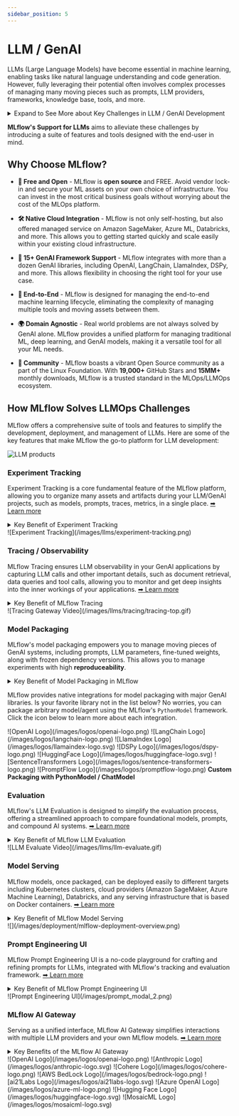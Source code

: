 ```yaml
---
sidebar_position: 5
---
```



# LLM / GenAI

LLMs (Large Language Models) have become essential in machine learning, enabling tasks like natural language understanding and code generation. However, fully leveraging their potential often involves complex processes of managing many moving pieces such as prompts, LLM providers, frameworks, knowledge base, tools, and more.


<details>
  <summary>Expand to See More about Key Challenges in LLM / GenAI Development</summary>

  #### Complexity in Compound AI Systems

  LLMs are often integral parts of larger, compound AI systems that incorporate multiple models, tools, prompts, and other components. With the rise of autonomous agents, the system's control flow becomes more dynamic and complex. Effectively managing such systems requires well-defined processes and specialized tools to handle their intricacies.

  <div className="center-div" style={{ width: "80%", padding: "20px" }}>
    ![GenAI Release Cadence](/images/llms/llama-index/llama_index_workflow_graph.png)
  </div>

  #### Rapidly Evolving Industry

  The GenAI industry is evolving at a fast pace, with new models, tools, and libraries emerging daily. Keeping track of versions and managing dependencies is crucial to maintaining the stability and reproducibility of AI systems.

  The following diagram illustrates the high release frequency of some popular GenAI libraries; LangChain and Openai, compared to those of classical ML and DL. Without keeping track of the versions and dependencies, it can be challenging to maintain the stability and reproducibility of AI systems.

  <div className="center-div" style={{ width: "80%", padding: "20px" }}>
    ![GenAI Release Cadence](/images/llms/genai-release-cadence.png)
  </div>

  #### Debugging Challenges

  Debugging LLM-based applications is particularly difficult due to the compound nature of these systems and the high level of abstraction in many frameworks. Gaining a clear understanding of how LLMs and their interacting components behave can be a daunting task without the right tools and techniques.

  #### Quality Assurance

  Ensuring the quality of machine learning systems has always been a challenge. With LLMs, the models’ complexity and the dynamic nature of tasks make it even harder to assess and guarantee quality. Robust QA processes are essential to ensure reliability and performance.

  #### Production Monitoring

  As LLM-based applications become more dynamic, monitoring their performance post-deployment is increasingly critical to business success. Unlike traditional software monitoring, machine learning monitoring requires specialized tools to track model behavior and performance in real-time.

</details>

**MLflow's Support for LLMs** aims to alleviate these challenges by introducing a suite of features and tools designed with the end-user in mind.


## Why Choose MLflow?

- **🪽 Free and Open** - MLflow is **open source** and FREE. Avoid vendor lock-in and secure your ML assets on your own choice of infrastructure. You can invest in the most critical business goals without worrying about the cost of the MLOps platform.

- **🛠️ Native Cloud Integration** - MLflow is not only self-hosting, but also offered managed service on Amazon SageMaker, Azure ML, Databricks, and more. This allows you to getting started quickly and scale easily within your existing cloud infrastructure.

- **🤝 15+ GenAI Framework Support** - MLflow integrates with more than a dozen GenAI libraries, including OpenAI, LangChain, LlamaIndex, DSPy, and more. This allows flexibility in choosing the right tool for your use case.

- **🔄 End-to-End** - MLflow is designed for managing the end-to-end machine learning lifecycle, eliminating the complexity of managing multiple tools and moving assets between them.

- **🌍 Domain Agnostic** - Real world problems are not always solved by GenAI alone. MLflow provides a unified platform for managing traditional ML, deep learning, and GenAI models, making it a versatile tool for all your ML needs.

- **👥 Community** - MLflow boasts a vibrant Open Source community as a part of the Linux Foundation. With **19,000+** GitHub Stars and **15MM+** monthly downloads, MLflow is a trusted standard in the MLOps/LLMOps ecosystem.


## How MLflow Solves LLMOps Challenges

MLflow offers a comprehensive suite of tools and features to simplify the development, deployment, and management of LLMs. Here are some of the key features that make MLflow the go-to platform for LLM development:

![LLM products](/images/llms/llm-products.png)

### Experiment Tracking

Experiment Tracking is a core fundamental feature of the MLflow platform, allowing you to organize many assets and artifacts during your LLM/GenAI projects, such as models, prompts, traces, metrics, in a single place. [➡︎ Learn more](/tracking)

<details>
  <summary>Key Benefit of Experiment Tracking</summary>

  - **Single Source of Truth**: MLflow serves as a centralized location for storing and managing all your LLM assets, including models, prompts, and traces, ensuring that you have a single source of truth for your projects.

  - **Better Collaboration**: Experiment Tracking allows you to share your work with your team members, enabling them to reproduce your results and provide feedback.

  - **Lineage Tracking**: MLflow captures the lineage of your LLM assets throughout the different stages of the project, allowing you to trace the lineage of your models, prompts, and other artifacts.

  - **Comparative Analysis**: MLflow enables you to compare different versions of your LLM models, prompts, and other assets, helping you make informed decisions and improve the quality of your LLM applications.

  - **Governance and Compliance**: With the central repository of machine learning assets in your organization, MLflow helps you maintain governance and compliance standards, ensuring that your important assets are accessible only to authorized users.

</details>


<Card>
![Experiment Tracking](/images/llms/experiment-tracking.png)
</Card>



### Tracing / Observability

MLflow Tracing ensures LLM observability in your GenAI applications by capturing LLM calls and other important details, such as document retrieval, data queries and tool calls, allowing you to monitor and get deep insights into the inner workings of your applications. [➡︎ Learn more](/tracing)

<details>
  <summary>Key Benefit of MLflow Tracing</summary>

  - **Debugging**: Traces provide a detailed view for what happens beneath the abstraction layer, helping you quickly identify and resolve issues in your LLM applications. With the native integration with **Jupyter Notebook**, MLflow offers a seamless debugging experience.

  - **Inspect Quality**: After evaluating your models or agents with [MLflow Evaluation](#evaluation), you can analyze the auto-generated traces to understand the behavior of your LLMs and make informed decisions.

  - **Production Monitoring**: Traces are essential for monitoring the performance of your LLMs in production. MLflow Tracing allows you to identify bottlenecks and performance issues in production, enabling you to take corrective actions and continuously optimize your applications.

  - **OpenTelemetry**: MLflow Traces are compatible with OpenTelemetry, an industry-standard observability framework, allowing you to integrate with popular observability tools like Prometheus, Grafana, and Jaeger for advanced monitoring and analysis.

  - **Framework Support**: MLflow Tracing supports 15+ GenAI libraries, including OpenAI, LangChain, LlamaIndex, DSPy, Anthropic, Amazon Bedrock, and more. With just adding **one line of code**, you can start tracing your LLM applications built with these libraries.


</details>

<Card >
![Tracing Gateway Video](/images/llms/tracing/tracing-top.gif)
</Card>


### Model Packaging

MLflow's model packaging empowers you to manage moving pieces of GenAI systems, including prompts, LLM parameters, fine-tuned weights, along with frozen dependency versions. This allows you to manage experiments with high **reproduceability**.

<details>
  <summary>Key Benefit of Model Packaging in MLflow</summary>

  - **Reproducibility**: MLflow ensures that all dependencies are captured and frozen during model packaging, ensuring that your models can be reproduced consistently across different environments.

  - **Versioning**: MLflow models are versioned and registered to the [MLflow Model Registry](/model-registry) before production deployment, allowing you to keep track of fast-evolving models and assets with ease.

  - **Native Support for Popular Packages**: Standardized interfaces for tasks like saving, logging, and managing inference configurations.

  - **Unified prediction APIs**: MLflow models can be loaded as a convenient `PyFunc` wrapper that exposes a consistent `predict()` API, regardless of the underlying library. This simplified the process of evaluation, deployment, and production use of GenAI systems.

  - **Model Signature**: MLflow's [model signature](/model/signatures) feature allows you to define the input, optional parameters, and output schema of your model and additional parameters, making it easier to understand how to interface with the model and share it with others.

</details>


MLflow provides native integrations for model packaging with major GenAI libraries. Is your favorite library not in the list below? No worries, you can package arbitrary model/agent using the MLflow's `PythonModel` framework. Click the icon below to learn more about each integration.

<CardGroup isSmall>
  <SmallLogoCard link="/llms/openai">
    <span>![OpenAI Logo](/images/logos/openai-logo.png)</span>
  </SmallLogoCard>
  <SmallLogoCard link="/llms/langchain">
    <span>![LangChain Logo](/images/logos/langchain-logo.png)</span>
  </SmallLogoCard>
  <SmallLogoCard link="/llms/llama-index">
    <span>![LlamaIndex Logo](/images/logos/llamaindex-logo.svg)</span>
  </SmallLogoCard>
  <SmallLogoCard link="/llms/dspy">
    <span>![DSPy Logo](/images/logos/dspy-logo.png)</span>
  </SmallLogoCard>
  <SmallLogoCard link="/llms/transformers">
    <span>![HuggingFace Logo](/images/logos/huggingface-logo.svg)</span>
  </SmallLogoCard>
  <SmallLogoCard link="/llms/sentence-transformers">
    <span>![SentenceTransformers Logo](/images/logos/sentence-transformers-logo.png)</span>
  </SmallLogoCard>
  <SmallLogoCard link="/model#promptflow-promptflow-experimental">
    <span>![PromptFlow Logo](/images/logos/promptflow-logo.png)</span>
  </SmallLogoCard>
  <SmallLogoCard link="/llms/chat-model-intro">
    <b>Custom Packaging with PythonModel / ChatModel</b>
  </SmallLogoCard>
</CardGroup>


### Evaluation

MLflow's LLM Evaluation is designed to simplify the evaluation process, offering a streamlined approach to compare foundational models, prompts, and compound AI systems. [➡︎ Learn more](/llms/llm-evaluate)


<details>
  <summary>Key Benefit of MLflow LLM Evaluation</summary>

  - **Simplified Evaluation**: Leverage MLflow's <APILink fn="mlflow.evaluate" /> API and built-in harnesses to test your GenAI models with ease.

  - **LLM-as-a-Judge**: MLflow provides built-in LLM-as-a-Judge metrics with flexible configuration for judge LLM providers, allowing you to plug-in complex evaluation criteria into automated evaluation process and to evaluate in bulk.

  - **Customizable Metrics**: Beyond the provided metrics, MLflow supports a plugin-style for custom scoring, enhancing the evaluation's flexibility.

  - **Comparative Analysis**: Effortlessly compare foundational models, providers, and prompts to make informed decisions.

  - **Deep Insights**: Traces are automatically generated for evaluation runs, allowing you to get deeper insights on the evaluation results and fix quality issues with confidence.


</details>


<Card >
![LLM Evaluate Video](/images/llms/llm-evaluate.gif)
</Card>

### Model Serving

MLflow models, once packaged, can be deployed easily to different targets including Kubernetes clusters, cloud providers (Amazon SageMaker, Azure Machine Learning), Databricks, and any serving infrastructure that is based on Docker containers. [➡︎ Learn more](/deployment) 


<details>
  <summary>Key Benefit of MLflow Model Serving</summary>

  - **Effortless Deployment**: MLflow provides a simple interface for deploying models to various targets, eliminating the need to write boilerplate code.
  - **Dependency and Environment Management**: MLflow ensures that the deployment environment mirrors the training environment, capturing all dependencies. This guarantees that models run consistently, regardless of where they're deployed.
  - **Packaging Models and Code**: With MLflow, not just the model, but any supplementary code and configurations are packaged along with the deployment container. This ensures that the model can be executed seamlessly without any missing components.
  - **Avoid Vendor Lock-in**: MLflow provides a standard format for packaging models and unified APIs for deployment. You can easily switch between deployment targets without having to rewrite your code.
</details>

<Card>
  <div className="center-div" style={{ width: "90%" }}>
    ![](/images/deployment/mlflow-deployment-overview.png)
  </div>
</Card>

### Prompt Engineering UI

MLflow Prompt Engineering UI is a no-code playground for crafting and refining prompts for LLMs, integrated with MLflow's tracking and evaluation framework. [➡︎ Learn more](/llms/prompt-engineering)

<details>
  <summary>Key Benefit of MLflow Prompt Engineering UI</summary>

  - **Iterative Development**: Streamlined process for trial and error without the overwhelming complexity.

  - **UI-Based Prototyping**: Prototype, iterate, and refine prompts without diving deep into code.

  - **Accessible Engineering**: Makes prompt engineering more user-friendly, speeding up experimentation.

  - **Optimized Configurations**: Quickly hone in on the best model configurations for tasks like question answering or document summarization.

  - **Transparent Tracking**: Every model iteration and configuration is meticulously tracked. Ensures reproducibility and transparency in your development process.

</details>

<Card>
![Prompt Engineering UI](/images/prompt_modal_2.png)
</Card>


### MLflow AI Gateway

Serving as a unified interface, MLflow AI Gateway simplifies interactions with multiple LLM providers and your own MLflow models. [➡︎ Learn more](/llms/deployments) 

<details>
  <summary>Key Benefits of the MLflow AI Gateway</summary>

  - **Unified Endpoint**: No more juggling between multiple provider APIs.

  - **Simplified Integrations**: One-time setup, no repeated complex integrations.

  - **Secure Credential Management**: Centralized storage prevents scattered API keys. No hardcoding or user-handled keys.

  - **Consistent API Experience**: Uniform, easy-to-use REST API across all providers.

  - **Seamless Provider Swapping**: Swap providers without touching your code and zero downtime.

</details>


<CardGroup isSmall>
  <SmallLogoCard link="https://github.com/mlflow/mlflow/blob/master/examples/gateway/openai/README.md">
    <span>![OpenAI Logo](/images/logos/openai-logo.png)</span>
  </SmallLogoCard>
  <SmallLogoCard link="https://github.com/mlflow/mlflow/blob/master/examples/gateway/openai/README.md">
    <span>![Anthropic Logo](/images/logos/anthropic-logo.svg)</span>
  </SmallLogoCard>
  <SmallLogoCard link="https://github.com/mlflow/mlflow/blob/master/examples/gateway/cohere/README.md">
    <span>![Cohere Logo](/images/logos/cohere-logo.png)</span>
  </SmallLogoCard>
  <SmallLogoCard link="https://github.com/mlflow/mlflow/blob/master/examples/gateway/bedrock/README.md">
    <span style={{ minWidth: "80px" }}>![AWS BedLock Logo](/images/logos/bedrock-logo.png)</span>
  </SmallLogoCard>
  <SmallLogoCard link="https://github.com/mlflow/mlflow/blob/master/examples/gateway/ai21_labs/README.md">
    <span>![ai21Labs Logo](/images/logos/ai21labs-logo.svg)</span>
  </SmallLogoCard>
  <SmallLogoCard link="https://github.com/mlflow/mlflow/blob/master/examples/gateway/azure_openai/README.md">
    <span>![Azure OpenAI Logo](/images/logos/azure-ml-logo.png)</span>
  </SmallLogoCard>
  <SmallLogoCard link="https://github.com/mlflow/mlflow/blob/master/examples/gateway/huggingface/README.md">
    <span>![Hugging Face Logo](/images/logos/huggingface-logo.svg)</span>
  </SmallLogoCard>
  <SmallLogoCard link="https://github.com/mlflow/mlflow/blob/master/examples/gateway/mosaicml/README.md">
    <span>![MosaicML Logo](/images/logos/mosaicml-logo.svg)</span>
  </SmallLogoCard>
</CardGroup>
<br />
